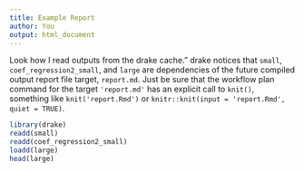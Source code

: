 ```yaml
---
title: Example Report
author: You
output: html_document
---
```


Look how I read outputs from the drake cache."
drake notices that `small`, `coef_regression2_small`,
and `large` are dependencies of the
future compiled output report file target, `report.md`.
Just be sure that the workflow plan command for the target `'report.md'`
has an explicit call to `knit()`, something like `knit('report.Rmd')` or
`knitr::knit(input = 'report.Rmd', quiet = TRUE)`.

```r
library(drake)
readd(small)
readd(coef_regression2_small)
loadd(large)
head(large)
```
